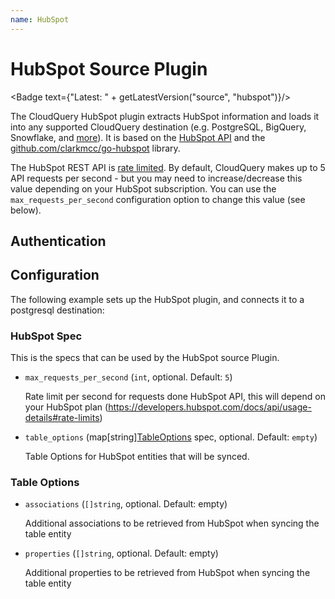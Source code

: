 ```yaml
---
name: HubSpot
---
```

# HubSpot Source Plugin


<Badge text={"Latest: " + getLatestVersion("source", "hubspot")}/>

The CloudQuery HubSpot plugin extracts HubSpot information and loads it into any supported CloudQuery destination (e.g. PostgreSQL, BigQuery, Snowflake, and [more](/docs/plugins/destinations/overview)). It is based on the [HubSpot API](https://developers.hubspot.com/docs/api/overview) and the [github.com/clarkmcc/go-hubspot](https://github.com/clarkmcc/go-hubspot) library.

<Callout type="warning">

The HubSpot REST API is [rate limited](https://developers.hubspot.com/docs/api/usage-details#rate-limits).
By default, CloudQuery makes up to 5 API requests per second - but you may need to increase/decrease this value depending on your HubSpot subscription.
You can use the `max_requests_per_second` configuration option to change this value (see below).

</Callout>

## Authentication

<Authentication/>

## Configuration

The following example sets up the HubSpot plugin, and connects it to a postgresql destination:

<Configuration/>

### HubSpot Spec

This is the specs that can be used by the HubSpot source Plugin.

- `max_requests_per_second` (`int`, optional. Default: `5`)

  Rate limit per second for requests done HubSpot API, this will depend on your HubSpot plan (https://developers.hubspot.com/docs/api/usage-details#rate-limits)

- `table_options` (map[string][TableOptions](#table-options) spec, optional. Default: `empty`)

  Table Options for HubSpot entities that will be synced.

### Table Options

- `associations` (`[]string`, optional. Default: empty)

  Additional associations to be retrieved from HubSpot when syncing the table entity

- `properties` (`[]string`, optional. Default: empty)

  Additional properties to be retrieved from HubSpot when syncing the table entity
